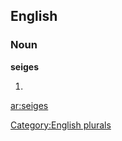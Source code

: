 ==English==

===Noun===
'''seiges'''

# {{plural of|[[seige]]}}

[[Category:English plurals]]

[[ar:seiges]]